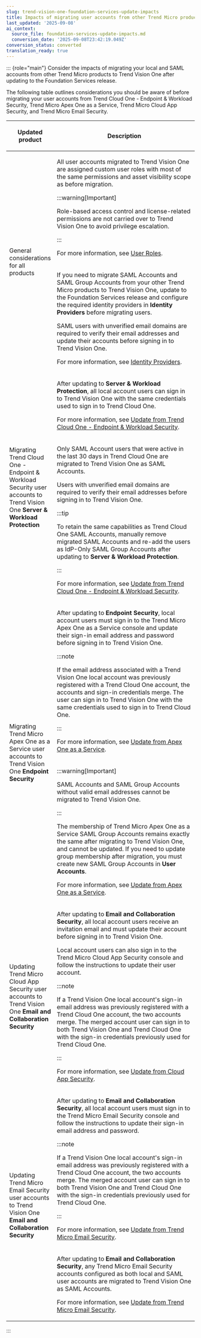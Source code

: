 ```yaml
---
slug: trend-vision-one-foundation-services-update-impacts
title: Impacts of migrating user accounts from other Trend Micro products
last_updated: '2025-09-08'
ai_context:
  source_file: foundation-services-update-impacts.md
  conversion_date: '2025-09-08T23:42:19.049Z'
conversion_status: converted
translation_ready: true
---
```


::: {role="main"}
Consider the impacts of migrating your local and SAML accounts from other Trend Micro products to Trend Vision One after updating to the Foundation Services release.

The following table outlines considerations you should be aware of before migrating your user accounts from Trend Cloud One - Endpoint & Workload Security, Trend Micro Apex One as a Service, Trend Micro Cloud App Security, and Trend Micro Email Security.

<table>
<colgroup>
<col style="width: 25%" />
<col style="width: 75%" />
</colgroup>
<thead>
<tr>
<th><p>Updated product</p></th>
<th><p>Description</p></th>
</tr>
</thead>
<tbody>
<tr>
<td rowspan="2"><p>General considerations for all products</p></td>
<td><p>All user accounts migrated to Trend Vision One are assigned custom user roles with most of the same permissions and asset visibility scope as before migration.</p>


:::warning[Important]

<p>Role-based access control and license-related permissions are not carried over to Trend Vision One to avoid privilege escalation.</p>


:::


<p>For more information, see <a href="trend-vision-one-user-roles-foundation-services">User Roles</a>.</p></td>
</tr>
<tr>
<td><p>If you need to migrate SAML Accounts and SAML Group Accounts from your other Trend Micro products to Trend Vision One, update to the Foundation Services release and configure the required identity providers in <strong>Identity Providers</strong> before migrating users.</p>
<p>SAML users with unverified email domains are required to verify their email addresses and update their accounts before signing in to Trend Vision One.</p>
<p>For more information, see <a href="trend-vision-one-identity-providers">Identity Providers</a>.</p></td>
</tr>
<tr>
<td rowspan="2"><p>Migrating Trend Cloud One - Endpoint &amp; Workload Security user accounts to Trend Vision One <strong>Server &amp; Workload Protection</strong></p></td>
<td><p>After updating to <strong>Server &amp; Workload Protection</strong>, all local account users can sign in to Trend Vision One with the same credentials used to sign in to Trend Cloud One.</p>
<p>For more information, see <a href="trend-vision-one-update-workload-security">Update from Trend Cloud One - Endpoint &amp; Workload Security</a>.</p></td>
</tr>
<tr>
<td><p>Only SAML Account users that were active in the last 30 days in Trend Cloud One are migrated to Trend Vision One as SAML Accounts.</p>
<p>Users with unverified email domains are required to verify their email addresses before signing in to Trend Vision One.</p>


:::tip

<p>To retain the same capabilities as Trend Cloud One SAML Accounts, manually remove migrated SAML Accounts and re-add the users as IdP-Only SAML Group Accounts after updating to <strong>Server &amp; Workload Protection</strong>.</p>


:::


<p>For more information, see <a href="trend-vision-one-update-workload-security">Update from Trend Cloud One - Endpoint &amp; Workload Security</a>.</p></td>
</tr>
<tr>
<td rowspan="2"><p>Migrating Trend Micro Apex One as a Service user accounts to Trend Vision One <strong>Endpoint Security</strong></p></td>
<td><p>After updating to <strong>Endpoint Security</strong>, local account users must sign in to the Trend Micro Apex One as a Service console and update their sign-in email address and password before signing in to Trend Vision One.</p>


:::note

<p>If the email address associated with a Trend Vision One local account was previously registered with a Trend Cloud One account, the accounts and sign-in credentials merge. The user can sign in to Trend Vision One with the same credentials used to sign in to Trend Cloud One.</p>


:::


<p>For more information, see <a href="trend-vision-one-update-apex-one-as-service">Update from Apex One as a Service</a>.</p></td>
</tr>
<tr>
<td>

:::warning[Important]

<p>SAML Accounts and SAML Group Accounts without valid email addresses cannot be migrated to Trend Vision One.</p>


:::


<p>The membership of Trend Micro Apex One as a Service SAML Group Accounts remains exactly the same after migrating to Trend Vision One, and cannot be updated. If you need to update group membership after migration, you must create new SAML Group Accounts in <strong>User Accounts</strong>.</p>
<p>For more information, see <a href="trend-vision-one-update-apex-one-as-service">Update from Apex One as a Service</a>.</p></td>
</tr>
<tr>
<td><p>Updating Trend Micro Cloud App Security user accounts to Trend Vision One <strong>Email and Collaboration Security</strong></p></td>
<td><p>After updating to <strong>Email and Collaboration Security</strong>, all local account users receive an invitation email and must update their account before signing in to Trend Vision One.</p>
<p>Local account users can also sign in to the Trend Micro Cloud App Security console and follow the instructions to update their user account.</p>


:::note

<p>If a Trend Vision One local account's sign-in email address was previously registered with a Trend Cloud One account, the two accounts merge. The merged account user can sign in to both Trend Vision One and Trend Cloud One with the sign-in credentials previously used for Trend Cloud One.</p>


:::


<p>For more information, see <a href="trend-vision-one-update-cloud-app-security">Update from Cloud App Security</a>.</p></td>
</tr>
<tr>
<td rowspan="2"><p>Updating Trend Micro Email Security user accounts to Trend Vision One <strong>Email and Collaboration Security</strong></p></td>
<td><p>After updating to <strong>Email and Collaboration Security</strong>, all local account users must sign in to the Trend Micro Email Security console and follow the instructions to update their sign-in email address and password.</p>


:::note

<p>If a Trend Vision One local account's sign-in email address was previously registered with a Trend Cloud One account, the two accounts merge. The merged account user can sign in to both Trend Vision One and Trend Cloud One with the sign-in credentials previously used for Trend Cloud One.</p>


:::


<p>For more information, see <a href="trend-vision-one-update-trend-micro-email-security">Update from Trend Micro Email Security</a>.</p></td>
</tr>
<tr>
<td><p>After updating to <strong>Email and Collaboration Security</strong>, any Trend Micro Email Security accounts configured as both local and SAML user accounts are migrated to Trend Vision One as SAML Accounts.</p>
<p>For more information, see <a href="trend-vision-one-update-trend-micro-email-security">Update from Trend Micro Email Security</a>.</p></td>
</tr>
</tbody>
</table>
:::
